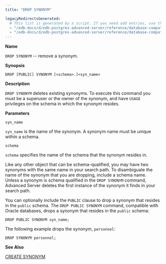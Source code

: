 ```yaml
---
title: "DROP SYNONYM"

legacyRedirectsGenerated:
  # This list is generated by a script. If you need add entries, use the `legacyRedirects` key.
  - "/edb-docs/d/edb-postgres-advanced-server/reference/database-compatibility-for-oracle-developers-sql-guide/13/drop_synonym.html"
  - "/edb-docs/d/edb-postgres-advanced-server/reference/database-compatibility-for-oracle-developers-sql-guide/latest/drop_synonym.html"
---
```


<div id="drop_synonym" class="registered_link"></div>

**Name**

`DROP SYNONYM` -- remove a synonym.

**Synopsis**

```text
DROP [PUBLIC] SYNONYM [<schema>.]<syn_name>
```

**Description**

`DROP SYNONYM` deletes existing synonyms. To execute this command you must be a superuser or the owner of the synonym, and have `USAGE` privileges on the schema in which the synonym resides.

**Parameters**

`syn_name`

 `syn_name` is the name of the synonym. A synonym name must be unique within a schema.

`schema`

 `schema` specifies the name of the schema that the synonym resides in.

Like any other object that can be schema-qualified, you may have two synonyms with the same name in your search path. To disambiguate the name of the synonym that you are dropping, include a schema name. Unless a synonym is schema qualified in the `DROP SYNONYM` command, Advanced Server deletes the first instance of the synonym it finds in your search path.

You can optionally include the `PUBLIC` clause to drop a synonym that resides in the `public` schema. The `DROP PUBLIC SYNONYM` command, compatible with Oracle databases, drops a synonym that resides in the `public` schema:

```text
DROP PUBLIC SYNONYM syn_name;
```

The following example drops the synonym, `personnel`:

```text
DROP SYNONYM personnel;
```

**See Also**

[CREATE SYNONYM](35_create_synonym/#create_synonym)
